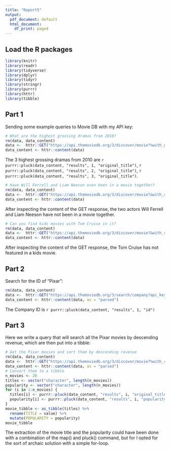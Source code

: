 ```yaml
---
title: "Report5"
output:
  pdf_document: default
  html_document:
    df_print: paged
---
```


## Load the R packages

```r
library(knitr)
library(readr)
library(tidyverse)
library(dplyr)
library(tidyr)
library(stringr)
library(purrr)
library(httr)
library(tibble)
```

## Part 1

Sending some example queries to Movie DB with my API key:

```r
# What are the highest grossing dramas from 2010?
rm(data, data_content)
data <-  httr::GET("https://api.themoviedb.org/3/discover/movie?%with_genres=18&primary_release_year=2010&sort_by=revenue.desc&api_key=15079d94fcca66e5a038ec57e3f32000")
data_content <- httr::content(data)
```
The 3 highest grossing dramas from 2010 are `r purrr::pluck(data_content, "results", 1, "original_title")`, `r purrr::pluck(data_content, "results", 2, "original_title")`, `r purrr::pluck(data_content, "results", 3, "original_title")`.

```r
# Have Will Ferrell and Liam Neeson even been in a movie together?
rm(data, data_content)
data <-  httr::GET("https://api.themoviedb.org/3/discover/movie?&with_cast=3896&with_cast=23659&api_key=15079d94fcca66e5a038ec57e3f32000")
data_content <- httr::content(data)
```
After inspecting the content of the GET response, the two actors Will Ferrell and Liam Neeson have not been in a movie together.
```r
# Can you find kids movies with Tom Cruise in it?
rm(data, data_content)
data <-  httr::GET("https://api.themoviedb.org/3/discover/movie?&with_cast=500&certification_country=US&certification.lte=G&api_key=15079d94fcca66e5a038ec57e3f32000")
data_content <- httr::content(data)
```
After inspecting the content of the GET response, the Tom Cruise has not featured in a kids movie.

## Part 2

Search for the ID of "Pixar":
```r
rm(data, data_content)
data <-  httr::GET("https://api.themoviedb.org/3/search/company?api_key=15079d94fcca66e5a038ec57e3f32000&query=Pixar")
data_content <- httr::content(data, as = "parsed")
```
The Company ID is `r purrr::pluck(data_content, "results", 1, "id")`

## Part 3

Here we write a query that will search all the Pixar movies by descending revenue, which are then put into a tibble:
```r
# Get the Pixar movies and sort them by descending revenue
rm(data, data_content)
data <-  httr::GET("https://api.themoviedb.org/3/discover/movie?%with_companies=3&sort_by=revenue.desc&api_key=15079d94fcca66e5a038ec57e3f32000")
data_content <- httr::content(data, as = "parsed")
# Convert them to a tibble
n_movies <- 20
titles <- vector("character", length(n_movies))
popularity <- vector("character", length(n_movies))
for (i in 1:n_movies) {
  titles[i] <- purrr::pluck(data_content, "results", i, "original_title")
  popularity[i] <- purrr::pluck(data_content, "results", i, "popularity")
}
movie_tibble <- as_tibble(titles) %>%
  rename(TITLE = value) %>%
  mutate(POPULARITY = popularity)
movie_tibble
```
The extraction of the movie title and the popularity could have been done with a combination of the map() and pluck() command, but for I opted for the sort of archaic solution with a simple for-loop.
